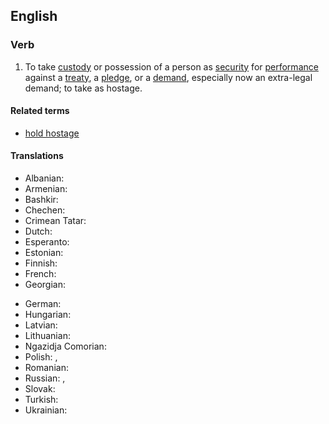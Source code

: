 ==English==

===Verb===
{{en-verb|take<,,took,taken> hostage}}

# {{lb|en|transitive}} To take [[custody]] or possession of a person as [[security]] for [[performance]] against a [[treaty]], a [[pledge]], or a [[demand]], especially now an extra-legal demand; to take as hostage.

====Related terms====
* [[hold hostage]]

====Translations====
{{trans-top|take custody or possession of a person as security for performance against a treaty, a pledge, or a demand, especially now an extra-legal demand}}
* Albanian: {{t-needed|sq}}
* Armenian: {{t-needed|hy}}
* Bashkir: {{t|ba|[[аманат|аманатҡа]] [[алыу]]}}
* Chechen: {{t-needed|ce}}
* Crimean Tatar: {{t-needed|crh}}
* Dutch: {{t+|nl|gijzelen}}
* Esperanto: {{t|eo|ostaĝigi}}
* Estonian: {{t-needed|et}}
* Finnish: {{t|fi|[[ottaa]] [[panttivanki|panttivangiksi]]}}
* French: {{t+|fr|prendre en otage}}
* Georgian: {{t-needed|ka}}
{{trans-mid}}
* German: {{t+|de|[[als]] [[Geisel]] [[nehmen]]}}
* Hungarian: {{t-needed|hu}}
* Latvian: {{t-needed|lv}}
* Lithuanian: {{t-needed|lt}}
* Ngazidja Comorian: {{t|zdj|renga matreka|alt=urenga matreka}}
* Polish: {{t|pl|[[brać]] [[zakładnik]]a|impf}}, {{t|pl|[[pojmać]] [[zakładnik]]a|pf}}
* Romanian: {{t-needed|ro}}
* Russian: {{t|ru|брать в зало́жники|impf}}, {{t|ru|взять в зало́жники|pf}}
* Slovak: {{t-needed|sk}}
* Turkish: {{t-needed|tr}}
* Ukrainian: {{t-needed|uk}}
{{trans-bottom}}
